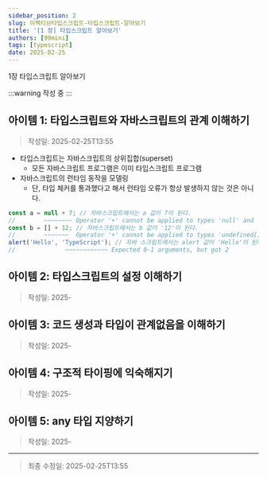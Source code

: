 ```yaml
---
sidebar_position: 2
slug: 이펙티브타입스크립트-타입스크립트-알아보기
title: '[1 장] 타입스크립트 알아보기'
authors: [99mini]
tags: [typescript]
date: 2025-02-25
---
```


1장 타입스크립트 알아보기

:::warning
작성 중
:::

<!-- truncate -->

## 아이템 1: 타입스크립트와 자바스크립트의 관계 이해하기

> 작성일: 2025-02-25T13:55

- 타입스크립트는 자바스크립트의 상위집합(superset)
  - 모든 자바스크립트 프로그램은 이미 타입스크립트 프로그램
- 자바스크립트의 런타임 동작을 모델링
  - 단, 타입 체커를 통과했다고 해서 런타임 오류가 항상 발생하지 않는 것은 아니다.

```typescript title="런타임 오류가 될 만한 코드 (.ts)"
const a = null + 7; // 자바스크립트에서는 a 값이 7이 된다.
//        ~~~~~~~~ Operator '+' cannot be applied to types 'null' and '7'
const b = [] + 12; // 자바스크립트에서는 b 값이 '12'이 된다.
//        ~~~~~~~  Operator '+' cannot be applied to types 'undefined[]' and 'number'.
alert('Hello', 'TypeScript'); // 자바 스크립트에서는 alert 값이 'Hello'이 된다.
//              ~~~~~~~~~~~~ Expected 0-1 arguments, but got 2
```

## 아이템 2: 타입스크립트의 설정 이해하기

> 작성일: 2025-

## 아이템 3: 코드 생성과 타입이 관계없음을 이해하기

> 작성일: 2025-

## 아이템 4: 구조적 타이핑에 익숙해지기

> 작성일: 2025-

## 아이템 5: any 타입 지양하기

> 작성일: 2025-

---

> 최종 수정일: 2025-02-25T13:55
